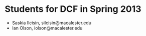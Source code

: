Students for DCF in Spring 2013
========================================================


* Saskia Ilcisin, silcisin@macalester.edu
* Ian Olson, iolson@macalester.edu